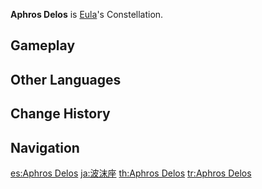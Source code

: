 {{Constellation Overview Infobox
|title     = Aphros Delos
|character = Eula
|meaning   = Brilliant Sea-Foam
}}
'''Aphros Delos''' is [[Eula]]'s Constellation.

==Gameplay==
{{Constellation Table|Eula}}

==Other Languages==
{{Other Languages
|en      = Aphros Delos
|en_lang = grc
|en_tl   = Brilliant Sea-Foam
|zhs     = 浪沫座
|zhs_rm  = Làngmò-zuò
|zht     = 浪沫座
|zht_rm  = Làngmò-zuò
|zh_tl   = Wave Foam Constellation
|ja      = 波沫座
|ja_rm   = Hamatsu<!--Namifubuki?-->-za{{Assumed}}
|ja_tl   = Wave Foam Constellation{{Sino|ja}}
|ko      = 물보라자리
|ko_rm   = Mulbora-jari
|ko_tl   = Water Spray Constellation
|es      = Aphros Delos
|fr      = Aphros Delos
|ru      = Морская Пена
|ru_tl   = Sea Foam
|th      = Aphros Delos
|vi      = {{tt|Cung|宫}} {{tt|Lãng Mạt|浪沫}}
|vi_tl   = Wave Foam Constellation{{Sino|vi|part=1}}
|de      = Aphros Delos
|id      = Aphros Delos
|pt      = Aphros Delos
|tr      = Deniz Köpüğü
|tr_tl   = 
|it      = Aphros Delos
}}

==Change History==
{{Change History|1.5}}

==Navigation==
{{Constellation Navbox}}

[[es:Aphros Delos]]
[[ja:波沫座]]
[[th:Aphros Delos]]
[[tr:Aphros Delos]]
